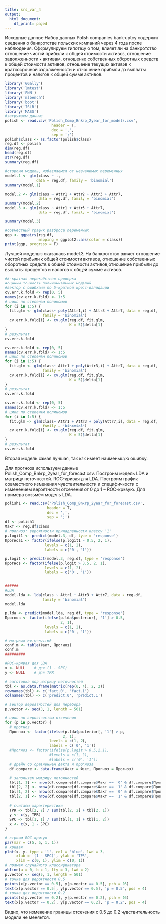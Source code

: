 ---
title: srs_var_4
output:
  html_document:
    df_print: paged
---

Исходные данные:Набор данных Polish companies bankruptcy содержит сведения о банкротстве польских компаний через 4 года после наблюдения.
Сформулируем гипотезу о том, влияет ли на банкротство отношение чистой прибыли к общей стоимости активов, отношение задолженности к активам,  отношение собственных оборотных средств к общей стоимости активов,
отношение текущих активов к краткосрочной задолженности и отношение прибыли до выплаты процентов и налогов к общей сумме активов.
```{r first}
library('GGally') 
library('lmtest')
library('FNN')
library('mlbench')
library('boot')
library('ISLR')
library('MASS')
#загружаем данные 
polish <- read.csv('Polish_Comp_Bnkrp_2year_for_models.csv', 
                     header = T,
                     dec = ',',
                     sep = ';')
polish$class <- as.factor(polish$class)
reg.df <- polish
dim(reg.df)
head(reg.df)
str(reg.df)
summary(reg.df)

#стороим модель, избавляемся от незначимых переменных
model.1 <- glm(class ~ ., 
              data = reg.df, family = 'binomial')
summary(model.1)

model.2 <- glm(class ~ Attr1 + Attr2 + Attr3 + Attr7, 
               data = reg.df, family = 'binomial')
summary(model.2)
model.3 <- glm(class ~ Attr1 + Attr3 + Attr7, 
               data = reg.df, family = 'binomial')

summary(model.3)

#совместный график разброса переменных
ggp <- ggpairs(reg.df, 
               mapping = ggplot2::aes(color = class))
print(ggp, progress = F)

```
Лучшей моделью оказалась model.3.
На банкротство влияет отношение чистой прибыли к общей стоимости активов, отношение собственных оборотных средств к общей стоимости активов,отношение прибыли до выплаты процентов и налогов к общей сумме активов.
```{r second}
#k-кратная перекрёстная проверка
#оценим точность полиномиальных моделей
#вектор с ошибками по 5-кратной кросс-валидации
cv.err.k.fold <- rep(0, 5)
names(cv.err.k.fold) <- 1:5
# цикл по степеням полиномов
for (i in 1:5) {
  fit.glm <- glm(class~ poly(Attr1,i) + Attr3 + Attr7, data = reg.df,
                 family = 'binomial')
  cv.err.k.fold[i] <- cv.glm(reg.df, fit.glm,
                             K = 5)$delta[1]
}
# результат
cv.err.k.fold

cv.err.k.fold <- rep(0, 5)
names(cv.err.k.fold) <- 1:5
# цикл по степеням полиномов
for (i in 1:5) {
  fit.glm <- glm(class~ Attr1 + poly(Attr3,i) + Attr7, data = reg.df,
                 family = 'binomial')
  cv.err.k.fold[i] <- cv.glm(reg.df, fit.glm,
                             K = 5)$delta[1]
}
# результат
cv.err.k.fold

cv.err.k.fold <- rep(0, 5)
names(cv.err.k.fold) <- 1:5
# цикл по степеням полиномов
for (i in 1:5) {
  fit.glm <- glm(class~ Attr1 + Attr3 + poly(Attr7,i), data = reg.df,
                 family = 'binomial')
  cv.err.k.fold[i] <- cv.glm(reg.df, fit.glm,
                             K = 5)$delta[1]
}
# результат
cv.err.k.fold
```
Вторая модель самая лучшая, так как имеет наименьшую ошибку.


Для прогноза используем данные Polish_Comp_Bnkrp_2year_for_forecast.csv.
Построим модель LDA и матрицу неточностей.
ROC-кривая для LDA.
Построим график совместного изменения чувствительности и специфичности с изменением вероятности отсечения от 0 до 1 – ROC-кривую. Для примера возьмём модель LDA.
```{r third}
polish1 <- read.csv('Polish_Comp_Bnkrp_2year_for_forecast.csv', 
                   header = T,
                   dec = ',',
                   sep = ';')
df <- polish1
Факт <- reg.df$class
# прогноз: вероятности принадлежности классу '1' 
p.logit1 <- predict(model.3, df, type = 'response')
Прогноз1 <- factor(ifelse(p.logit1 > 0.5, 2, 1),
                  levels = c(1, 2),
                  labels = c('0', '1'))

p.logit <- predict(model.3, reg.df, type = 'response')
Прогноз <- factor(ifelse(p.logit > 0.5, 2, 1),
                  levels = c(1, 2),
                  labels = c('0', '1'))


######
#LDA
model.lda <- lda(class ~ Attr1 + Attr3 + Attr7, data = reg.df,
                 family = 'binomial')
model.lda

p.lda <- predict(model.lda, reg.df, type = 'response')
Прогноз <- factor(ifelse(p.lda$posterior[, '1'] > 0.5, 
                         2, 1),
                  levels = c(1, 2),
                  labels = c('0', '1'))

# матрица неточностей
conf.m <- table(Факт, Прогноз)
conf.m
#########

#ROC-кривая для LDA
x <- NULL    # для (1 - SPC)
y <- NULL    # для TPR

# заготовка под матрицу неточностей
tbl <- as.data.frame(matrix(rep(0, 4), 2, 2))
rownames(tbl) <- c('fact.0', 'fact.1')
colnames(tbl) <- c('predict.0', 'predict.1')

# вектор вероятностей для перебора
p.vector <- seq(0, 1, length = 501)

# цикл по вероятностям отсечения
for (p in p.vector) {
  # прогноз
  Прогноз <- factor(ifelse(p.lda$posterior[, '1'] > p, 
                          2, 1),
                    levels = c(1, 2),
                    labels = c('0', '1'))
  #Прогноз <- factor(ifelse(p.logit > 0.5,2,1),
                    #levels = c(1, 2),
                    #labels = c('0', '1'))
  # фрейм со сравнением факта и прогноза
  df.compare <- data.frame(Факт = Факт, Прогноз = Прогноз)
  
  # заполняем матрицу неточностей
  tbl[1, 1] <- nrow(df.compare[df.compare$Факт == '0' & df.compare$Прогноз == '0', ])
  tbl[2, 2] <- nrow(df.compare[df.compare$Факт == '1' & df.compare$Прогноз == '1', ])
  tbl[1, 2] <- nrow(df.compare[df.compare$Факт == '0' & df.compare$Прогноз == '1', ])
  tbl[2, 1] <- nrow(df.compare[df.compare$Факт == '1' & df.compare$Прогноз == '0', ])
  
  # считаем характеристики
  TPR <- tbl[2, 2] / sum(tbl[2, 2] + tbl[2, 1])
  y <- c(y, TPR)
  SPC <- tbl[1, 1] / sum(tbl[1, 1] + tbl[1, 2])
  x <- c(x, 1 - SPC)
}

# строим ROC-кривую
par(mar = c(5, 5, 1, 1))
# кривая
plot(x, y, type = 'l', col = 'blue', lwd = 3,
     xlab = '(1 - SPC)', ylab = 'TPR', 
     xlim = c(0, 1), ylim = c(0, 1))
# прямая случайного классификатора
abline(a = 0, b = 1, lty = 3, lwd = 2)
p.vector <- seq(0, 1, length = 501)
# точка для вероятности 0.5
points(x[p.vector == 0.5], y[p.vector == 0.5], pch = 16)
text(x[p.vector == 0.5], y[p.vector == 0.5], 'p = 0.5', pos = 4)
# точка для вероятности 0.2
points(x[p.vector == 0.2], y[p.vector == 0.2], pch = 16)
text(x[p.vector == 0.2], y[p.vector == 0.2], 'p = 0.2', pos = 4)
```
Видно, что изменение границы отсечения с 0.5 до 0.2 чувствительность модели не меняется. 